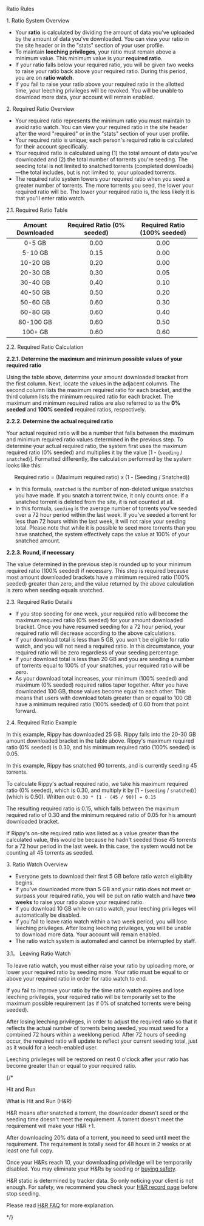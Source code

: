 <Heading1 id="content">Ratio Rules</Heading1>

<Heading2 id="ratio-system-overview">1. Ratio System Overview</Heading2>

- Your **ratio** is calculated by dividing the amount of data you've uploaded by the amount of data you've downloaded. You can view your ratio in the site header or in the "stats" section of your user profile.
- To maintain **leeching privileges**, your ratio must remain above a minimum value. This minimum value is your **required ratio**.
- If your ratio falls below your required ratio, you will be given two weeks to raise your ratio back above your required ratio. During this period, you are on **ratio watch**.
- If you fail to raise your ratio above your required ratio in the allotted time, your leeching privileges will be revoked. You will be unable to download more data, your account will remain enabled.

<Heading2 id="required-ratio-overview">2. Required Ratio Overview</Heading2>

- Your required ratio represents the minimum ratio you must maintain to avoid ratio watch. You can view your required ratio in the site header after the word "required" or in the "stats" section of your user profile.
- Your required ratio is unique; each person's required ratio is calculated for their account specifically.
- Your required ratio is calculated using (1) the total amount of data you've downloaded and (2) the total number of torrents you're seeding. The seeding total is not limited to snatched torrents (completed downloads)—the total includes, but is not limited to, your uploaded torrents.
- The required ratio system lowers your required ratio when you seed a greater number of torrents. The more torrents you seed, the lower your required ratio will be. The lower your required ratio is, the less likely it is that you'll enter ratio watch.

<Heading3 id="required-ratio-table">2.1. Required Ratio Table</Heading3>

| Amount Downloaded | Required Ratio (0% seeded) | Required Ratio (100% seeded) |
| :---------------: | :------------------------: | :--------------------------: |
|      0-5 GB       |            0.00            |             0.00             |
|      5-10 GB      |            0.15            |             0.00             |
|     10-20 GB      |            0.20            |             0.00             |
|     20-30 GB      |            0.30            |             0.05             |
|     30-40 GB      |            0.40            |             0.10             |
|     40-50 GB      |            0.50            |             0.20             |
|     50-60 GB      |            0.60            |             0.30             |
|     60-80 GB      |            0.60            |             0.40             |
|     80-100 GB     |            0.60            |             0.50             |
|      100+ GB      |            0.60            |             0.60             |

<Heading3 id="required-ratio-calculation">2.2. Required Ratio Calculation</Heading3>

<Heading4>**2.2.1. Determine the maximum and minimum possible values of your required ratio**</Heading4>

Using the table above, determine your amount downloaded bracket from the first column. Next, locate the values in the adjacent columns. The second column lists the maximum required ratio for each bracket, and the third column lists the minimum required ratio for each bracket. The maximum and minimum required ratios are also referred to as the **0% seeded** and **100% seeded** required ratios, respectively.

<Heading4>**2.2.2. Determine the actual required ratio**</Heading4>

Your actual required ratio will be a number that falls between the maximum and minimum required ratio values determined in the previous step. To determine your actual required ratio, the system first uses the maximum required ratio (0% seeded) and multiplies it by the value [1 - (`seeding` / `snatched`)]. Formatted differently, the calculation performed by the system looks like this:

<Center>
  <Heading3>Required ratio = (Maximum required ratio) x (1 - (Seeding / Snatched))</Heading3>
</Center>

- In this formula, `snatched` is the number of non-deleted unique snatches you have made. If you snatch a torrent twice, it only counts once. If a snatched torrent is deleted from the site, it is not counted at all.
- In this formula, `seeding` is the average number of torrents you've seeded over a 72 hour period within the last week. If you've seeded a torrent for less than 72 hours within the last week, it will not raise your seeding total. Please note that while it is possible to seed more torrents than you have snatched, the system effectively caps the value at 100% of your snatched amount.

<Heading4>**2.2.3. Round, if necessary**</Heading4>

The value determined in the previous step is rounded up to your minimum required ratio (100% seeded) if necessary. This step is required because most amount downloaded brackets have a minimum required ratio (100% seeded) greater than zero, and the value returned by the above calculation is zero when seeding equals snatched.

<Heading3 id="required-ratio-details">2.3. Required Ratio Details</Heading3>

- If you stop seeding for one week, your required ratio will become the maximum required ratio (0% seeded) for your amount downloaded bracket. Once you have resumed seeding for a 72 hour period, your required ratio will decrease according to the above calculations.
- If your download total is less than 5 GB, you won't be eligible for ratio watch, and you will not need a required ratio. In this circumstance, your required ratio will be zero regardless of your seeding percentage.
- If your download total is less than 20 GB and you are seeding a number of torrents equal to 100% of your snatches, your required ratio will be zero.
- As your download total increases, your minimum (100% seeded) and maximum (0% seeded) required ratios taper together. After you have downloaded 100 GB, those values become equal to each other. This means that users with download totals greater than or equal to 100 GB have a minimum required ratio (100% seeded) of 0.60 from that point forward.

<Heading3 id="required-ratio-examples">2.4. Required Ratio Example</Heading3>

In this example, Rippy has downloaded 25 GB. Rippy falls into the 20-30 GB amount downloaded bracket in the table above. Rippy's maximum required ratio (0% seeded) is 0.30, and his minimum required ratio (100% seeded) is 0.05.

In this example, Rippy has snatched 90 torrents, and is currently seeding 45 torrents.

To calculate Rippy's actual required ratio, we take his maximum required ratio (0% seeded), which is 0.30, and multiply it by [1 - (`seeding` / `snatched`)] (which is 0.50). Written out: `0.30 * [1 - (45 / 90)] = 0.15`

The resulting required ratio is 0.15, which falls between the maximum required ratio of 0.30 and the minimum required ratio of 0.05 for his amount downloaded bracket.

If Rippy's on-site required ratio was listed as a value greater than the calculated value, this would be because he hadn't seeded those 45 torrents for a 72 hour period in the last week. In this case, the system would not be counting all 45 torrents as seeded.

<Heading2 id="ratio-watch-overview">3. Ratio Watch Overview</Heading2>

- Everyone gets to download their first 5 GB before ratio watch eligibility begins.
- If you've downloaded more than 5 GB and your ratio does not meet or surpass your required ratio, you will be put on ratio watch and have **two weeks** to raise your ratio above your required ratio.
- If you download 10 GB while on ratio watch, your leeching privileges will automatically be disabled.
- If you fail to leave ratio watch within a two week period, you will lose leeching privileges. After losing leeching privileges, you will be unable to download more data. Your account will remain enabled.
- The ratio watch system is automated and cannot be interrupted by staff.

<Heading3 id="leaving-ratio-watch">3.1。 Leaving Ratio Watch</Heading3>

To leave ratio watch, you must either raise your ratio by uploading more, or lower your required ratio by seeding more. Your ratio must be equal to or above your required ratio in order for ratio watch to end.

If you fail to improve your ratio by the time ratio watch expires and lose leeching privileges, your required ratio will be temporarily set to the maximum possible requirement (as if 0% of snatched torrents were being seeded).

After losing leeching privileges, in order to adjust the required ratio so that it reflects the actual number of torrents being seeded, you must seed for a combined 72 hours within a weeklong period. After 72 hours of seeding occur, the required ratio will update to reflect your current seeding total, just as it would for a leech-enabled user.

Leeching privileges will be restored on next 0 o'clock after your ratio has become greater than or equal to your required ratio.

{/*

<Heading2 id="hnr">Hit and Run</Heading2>

<Heading3 id="what-is-hnr">What is Hit and Run (H&R)</Heading3>

H&R means after snatched a torrent, the downloader doesn't seed or the seeding time doesn't meet the requirement. A torrent doesn't meet the requirement will make your H&R +1.

After downloading 20% data of a torrent, you need to seed until meet the requirement. The requirement is totally seed for 48 hours in 2 weeks or at least one full copy.

Once your H&Rs reach 10, your downloading priviledge will be temporarily disabled. You may eliminate your H&Rs by seeding or [buying safety](/bonus.php).

H&R static is determined by tracker data. So only noticing your client is not enough. For safety, we recommend you check your [H&R record page](/torrents.php?type=downloaded) before stop seeding.

Please read [H&R FAQ](/wiki.php?action=article&id=68) for more explanation.

*/}

